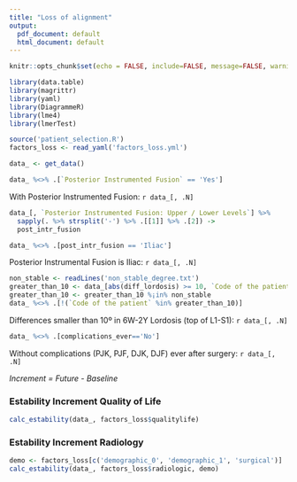 ```yaml
---
title: "Loss of alignment"
output:
  pdf_document: default
  html_document: default
---
```


```r
knitr::opts_chunk$set(echo = FALSE, include=FALSE, message=FALSE, warning=FALSE, comment="")
```

```r
library(data.table)
library(magrittr)
library(yaml)
library(DiagrammeR)
library(lme4)
library(lmerTest)

source('patient_selection.R')
factors_loss <- read_yaml('factors_loss.yml')
```

```r
data_ <- get_data()
```


```r
data_ %<>% .[`Posterior Instrumented Fusion` == 'Yes']
```
With Posterior Instrumented Fusion: `r data_[, .N]`

```r
data_[, `Posterior Instrumented Fusion: Upper / Lower Levels`] %>% 
  sapply(. %>% strsplit('-') %>% .[[1]] %>% .[2]) ->
  post_intr_fusion

data_ %<>% .[post_intr_fusion == 'Iliac']
```
Posterior Instrumental Fusion is Iliac: `r data_[, .N]`

```r
non_stable <- readLines('non_stable_degree.txt')
greater_than_10 <- data_[abs(diff_lordosis) >= 10, `Code of the patient`]
greater_than_10 <- greater_than_10 %¡in% non_stable
data_ %<>% .[!(`Code of the patient` %in% greater_than_10)]
```
Differences smaller than 10º in 6W-2Y Lordosis (top of L1-S1): `r data_[, .N]`

```r
data_ %<>% .[complications_ever=='No']
```
Without complications (PJK, PJF, DJK, DJF) ever after surgery: `r data_[, .N]`


*Increment = Future - Baseline*

### Estability Increment Quality of Life

```r
calc_estability(data_, factors_loss$qualitylife)
```

### Estability Increment Radiology


```r
demo <- factors_loss[c('demographic_0', 'demographic_1', 'surgical')]
calc_estability(data_, factors_loss$radiologic, demo)
```

